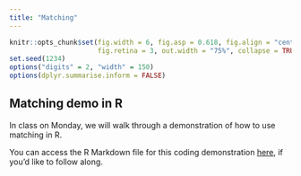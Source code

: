 ```yaml
---
title: "Matching"
---
```


```r
knitr::opts_chunk$set(fig.width = 6, fig.asp = 0.618, fig.align = "center",
                      fig.retina = 3, out.width = "75%", collapse = TRUE)
set.seed(1234)
options("digits" = 2, "width" = 150)
options(dplyr.summarise.inform = FALSE)
```

## Matching demo in R
In class on Monday, we will walk through a demonstration of how to use matching in R. 

You can access the R Markdown file for this coding demonstration [here](/files/matching_demo.Rmd), if you'd like to follow along.
